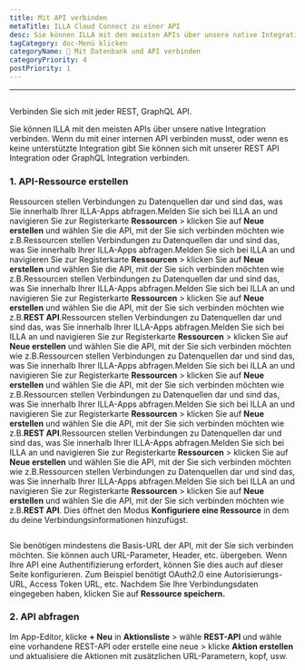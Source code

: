 ```yaml
---
title: Mit API verbinden
metaTitle: ILLA Cloud Connect zu einer API
desc: Sie können ILLA mit den meisten APIs über unsere native Integration verbinden. ILLA kann sich mit jedem REST, GraphQL API verbinden
tagCategory: doc-Menü klicken
categoryName: 📲 Mit Datenbank und API verbinden
categoryPriority: 4
postPriority: 1
---
```


* * *

## <h2 hidden>Verbinden Sie sich mit einer API</h2>

Verbinden Sie sich mit jeder REST, GraphQL API.

Sie können ILLA mit den meisten APIs über unsere native Integration verbinden. Wenn du mit einer internen API verbinden musst, oder wenn es keine unterstützte Integration gibt Sie können sich mit unserer REST API Integration oder GraphQL Integration verbinden.

### 1.  API-Ressource erstellen

Ressourcen stellen Verbindungen zu Datenquellen dar und sind das, was Sie innerhalb Ihrer ILLA-Apps abfragen.Melden Sie sich bei ILLA an und navigieren Sie zur Registerkarte **Ressourcen** > klicken Sie auf **Neue erstellen** und wählen Sie die API, mit der Sie sich verbinden möchten wie z.B.Ressourcen stellen Verbindungen zu Datenquellen dar und sind das, was Sie innerhalb Ihrer ILLA-Apps abfragen.Melden Sie sich bei ILLA an und navigieren Sie zur Registerkarte **Ressourcen** > klicken Sie auf **Neue erstellen** und wählen Sie die API, mit der Sie sich verbinden möchten wie z.B.Ressourcen stellen Verbindungen zu Datenquellen dar und sind das, was Sie innerhalb Ihrer ILLA-Apps abfragen.Melden Sie sich bei ILLA an und navigieren Sie zur Registerkarte **Ressourcen** > klicken Sie auf **Neue erstellen** und wählen Sie die API, mit der Sie sich verbinden möchten wie z.B.**REST API**.Ressourcen stellen Verbindungen zu Datenquellen dar und sind das, was Sie innerhalb Ihrer ILLA-Apps abfragen.Melden Sie sich bei ILLA an und navigieren Sie zur Registerkarte **Ressourcen** > klicken Sie auf **Neue erstellen** und wählen Sie die API, mit der Sie sich verbinden möchten wie z.B.Ressourcen stellen Verbindungen zu Datenquellen dar und sind das, was Sie innerhalb Ihrer ILLA-Apps abfragen.Melden Sie sich bei ILLA an und navigieren Sie zur Registerkarte **Ressourcen** > klicken Sie auf **Neue erstellen** und wählen Sie die API, mit der Sie sich verbinden möchten wie z.B.Ressourcen stellen Verbindungen zu Datenquellen dar und sind das, was Sie innerhalb Ihrer ILLA-Apps abfragen.Melden Sie sich bei ILLA an und navigieren Sie zur Registerkarte **Ressourcen** > klicken Sie auf **Neue erstellen** und wählen Sie die API, mit der Sie sich verbinden möchten wie z.B.**REST API**.Ressourcen stellen Verbindungen zu Datenquellen dar und sind das, was Sie innerhalb Ihrer ILLA-Apps abfragen.Melden Sie sich bei ILLA an und navigieren Sie zur Registerkarte **Ressourcen** > klicken Sie auf **Neue erstellen** und wählen Sie die API, mit der Sie sich verbinden möchten wie z.B.Ressourcen stellen Verbindungen zu Datenquellen dar und sind das, was Sie innerhalb Ihrer ILLA-Apps abfragen.Melden Sie sich bei ILLA an und navigieren Sie zur Registerkarte **Ressourcen** > klicken Sie auf **Neue erstellen** und wählen Sie die API, mit der Sie sich verbinden möchten wie z.B.**REST API**. Dies öffnet den Modus **Konfiguriere eine Ressource** in dem du deine Verbindungsinformationen hinzufügst.

<img
  src='https://cdn.illacloud.com/official-website/img/docs/connect/connect-api/config.png'
  alt=""
/>

Sie benötigen mindestens die Basis-URL der API, mit der Sie sich verbinden möchten. Sie können auch URL-Parameter, Header, etc. übergeben. Wenn Ihre API eine Authentifizierung erfordert, können Sie dies auch auf dieser Seite konfigurieren. Zum Beispiel benötigt OAuth2.0 eine Autorisierungs-URL, Access Token URL, etc. Nachdem Sie Ihre Verbindungsdaten eingegeben haben, klicken Sie auf **Ressource speichern.**

### 2.  API abfragen

Im App-Editor, klicke **+ Neu** in **Aktionsliste** > wähle **REST-API** und wähle eine vorhandene REST-API oder erstelle eine neue > klicke **Aktion erstellen** und aktualisiere die Aktionen mit zusätzlichen URL-Parametern, kopf, usw.

<img
  src='https://cdn.illacloud.com/official-website/img/docs/connect/connect-api/action.png'
  alt=""
/>
